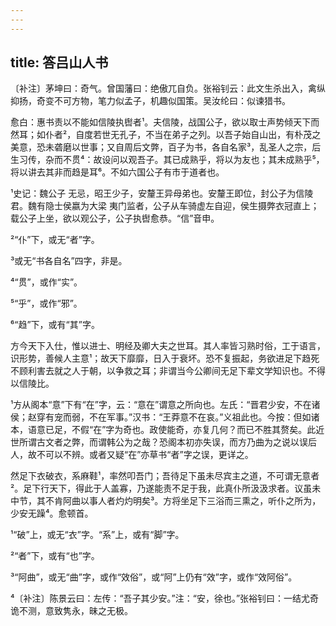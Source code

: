 ```yaml
---
---
---
```

title: 答吕山人书
---







〔补注〕茅坤曰：奇气。曾国藩曰：绝傲兀自负。张裕钊云：此文生杀出入，禽纵抑扬，奇变不可方物，笔力似孟子，机趣似国策。吴汝纶曰：似谏猎书。

愈白：惠书责以不能如信陵执辔者¹。夫信陵，战国公子，欲以取士声势倾天下而然耳；如仆者²，自度若世无孔子，不当在弟子之列。以吾子始自山出，有朴茂之美意，恐未砻磨以世事；又自周后文弊，百子为书，各自名家³，乱圣人之宗，后生习传，杂而不贯⁴：故设问以观吾子。其已成熟乎，将以为友也；其未成熟乎⁵，将以讲去其非而趋是耳⁶。不如六国公子有市于道者也。

¹史记：魏公子 无忌，昭王少子，安釐王异母弟也。安釐王即位，封公子为信陵君。魏有隐士侯嬴为大梁 夷门监者，公子从车骑虚左自迎，侯生摄弊衣冠直上；载公子上坐，欲以观公子，公子执辔愈恭。“信”音申。

²“仆”下，或无“者”字。

³或无“书各自名”四字，非是。

⁴“贯”，或作“实”。

⁵“乎”，或作“邪”。

⁶“趋”下，或有“其”字。

方今天下入仕，惟以进士、明经及卿大夫之世耳。其人率皆习熟时俗，工于语言，识形势，善候人主意¹；故天下靡靡，日入于衰坏。恐不复振起，务欲进足下趋死不顾利害去就之人于朝，以争救之耳；非谓当今公卿间无足下辈文学知识也。不得以信陵比。

¹方从阁本“意”下有“在”字，云：“意在”谓意之所向也。左氏：“晋君少安，不在诸侯；赵穿有宠而弱，不在军事。”汉书：“王莽意不在哀。”义祖此也。今按：但如诸本，语意已足，不假“在”字为奇也。政使能奇，亦复几何？而已不胜其赘矣。此近世所谓古文者之弊，而谓韩公为之哉？恐阁本初亦失误，而方乃曲为之说以误后人，故不可以不辨。或者又疑“在”亦草书“者”字之误，更详之。

然足下衣破衣，系麻鞋¹，率然叩吾门；吾待足下虽未尽宾主之道，不可谓无意者²。足下行天下，得此于人盖寡，乃遂能责不足于我，此真仆所汲汲求者。议虽未中节，其不肯阿曲以事人者灼灼明矣³。方将坐足下三浴而三熏之，听仆之所为，少安无躁⁴。愈顿首。

¹“破”上，或无“衣”字。“系”上，或有“脚”字。

²“者”下，或有“也”字。

³“阿曲”，或无“曲”字，或作“效俗”，或“阿”上仍有“效”字，或作“效阿俗”。

⁴〔补注〕陈景云曰：左传：“吾子其少安。”注：“安，徐也。”张裕钊曰：一结尤奇诡不测，意致隽永，昧之无极。